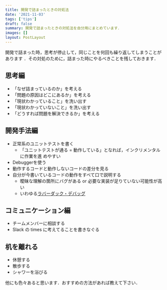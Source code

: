 ```yaml
---
title: 開発で詰まったときの対処法
date: '2021-11-03'
tags: ['tips']
draft: false
summary: 開発で詰まったときの対処法を自分用にまとめています．
images: []
layout: PostLayout
---
```


開発で詰まった時，思考が停止して，同じことを何回も繰り返してしまうことがあります
．その対処のために，詰まった時にやるべきことを残しておきます．

## 思考編

- 「なぜ詰まっているのか」を考える
- 「問題の原因はどこにあるか」を考える
- 「現状わかっていること」を洗い出す
- 「現状わかっていないこと」を洗い出す
- 「どうすれば問題を解決できるか」を考える

## 開発手法編

- 正常系のユニットテストを書く
  - 「ユニットテストが通る = 動作している」となれば，インクリメンタルに作業を進
    めやすい
- Debuggerを使う
- 動作するコードと動作しないコードの差分を見る
- 自分が今書いているコードの動作をすべて口で説明する
  - 曖昧な理解の箇所にバグがある or 必要な実装が足りていない可能性が高い
  - いわゆる[ラバーダック・デバッグ](https://ja.wikipedia.org/wiki/%E3%83%A9%E3%83%90%E3%83%BC%E3%83%80%E3%83%83%E3%82%AF%E3%83%BB%E3%83%87%E3%83%90%E3%83%83%E3%82%B0)

## コミュニケーション編

- チームメンバーに相談する
- Slack の times に考えてることを書きなぐる

## 机を離れる

- 休憩する
- 散歩する
- シャワーを浴びる

他にも色々あると思います．おすすめの方法があれば教えて下さい．